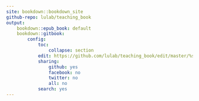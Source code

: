 ```yaml
---
site: bookdown::bookdown_site
github-repo: lulab/teaching_book
output: 
    bookdown::epub_book: default   
    bookdown::gitbook:
        config:
            toc:
                collapse: section
            edit: https://github.com/lulab/teaching_book/edit/master/%s
            sharing: 
                github: yes
                facebook: no
                twitter: no
                all: no
            search: yes
---
```



<!--

## Pipeline

## Data Structure

### getting software & data

### input

### output

## Running Scripts

## Tips/Utilities

## Homework and more

-->
